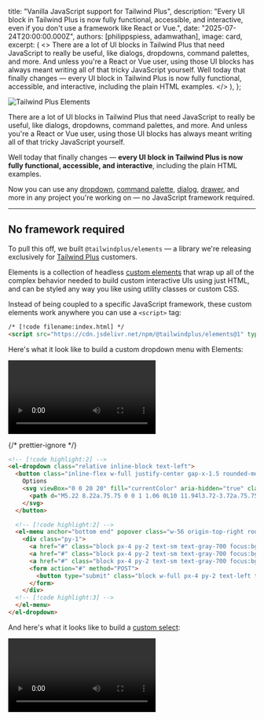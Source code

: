 
  title: "Vanilla JavaScript support for Tailwind Plus",
  description:
    "Every UI block in Tailwind Plus is now fully functional, accessible, and interactive, even if you don't use a framework like React or Vue.",
  date: "2025-07-24T20:00:00.000Z",
  authors: [philippspiess, adamwathan],
  image: card,
  excerpt: (
    <>
      There are a lot of UI blocks in Tailwind Plus that need JavaScript to really be useful, like dialogs, dropdowns,
      command palettes, and more. And unless you're a React or Vue user, using those UI blocks has always meant writing
      all of that tricky JavaScript yourself. Well today that finally changes — every UI block in Tailwind Plus is now
      fully functional, accessible, and interactive, including the plain HTML examples.
    </>
  ),
};

<Image src={hero} alt="Tailwind Plus Elements" />

There are a lot of UI blocks in Tailwind Plus that need JavaScript to really be useful, like dialogs, dropdowns, command palettes, and more. And unless you're a React or Vue user, using those UI blocks has always meant writing all of that tricky JavaScript yourself.

Well today that finally changes — **every UI block in Tailwind Plus is now fully functional, accessible, and interactive**, including the plain HTML examples.

Now you can use any [dropdown](https://tailwindcss.com/plus/ui-blocks/application-ui/elements/dropdowns), [command palette](https://tailwindcss.com/plus/ui-blocks/application-ui/navigation/command-palettes), [dialog](https://tailwindcss.com/plus/ui-blocks/application-ui/overlays/modal-dialogs), [drawer](https://tailwindcss.com/plus/ui-blocks/application-ui/overlays/drawers), and more in any project you're working on — no JavaScript framework required.

---

## No framework required

To pull this off, we built `@tailwindplus/elements` — a library we're releasing exclusively for [Tailwind Plus](https://tailwindcss.com/plus) customers.

Elements is a collection of headless [custom elements](https://developer.mozilla.org/en-US/docs/Web/API/Web_components/Using_custom_elements) that wrap up all of the complex behavior needed to build custom interactive UIs using just HTML, and can be styled any way you like using utility classes or custom CSS.

Instead of being coupled to a specific JavaScript framework, these custom elements work anywhere you can use a `<script>` tag:

```html
/* [!code filename:index.html] */
<script src="https://cdn.jsdelivr.net/npm/@tailwindplus/elements@1" type="module"></script>
```

Here's what it look like to build a custom dropdown menu with Elements:

<Video
  src="https://assets.tailwindcss.com/blog/vanilla-js-support-for-tailwind-plus/intro-video.mp4"
  videoClasses="aspect-[1536/804] object-cover"
/>

{/* prettier-ignore */}
```html
<!-- [!code highlight:2] -->
<el-dropdown class="relative inline-block text-left">
  <button class="inline-flex w-full justify-center gap-x-1.5 rounded-md bg-white px-3 py-2 text-sm font-semibold text-gray-900 shadow-xs ring-1 ring-gray-300 ring-inset hover:bg-gray-50">
    Options
    <svg viewBox="0 0 20 20" fill="currentColor" aria-hidden="true" class="-mr-1 size-5 text-gray-400">
      <path d="M5.22 8.22a.75.75 0 0 1 1.06 0L10 11.94l3.72-3.72a.75.75 0 1 1 1.06 1.06l-4.25 4.25a.75.75 0 0 1-1.06 0L5.22 9.28a.75.75 0 0 1 0-1.06Z" clip-rule="evenodd" fill-rule="evenodd" />
    </svg>
  </button>

  <!-- [!code highlight:2] -->
  <el-menu anchor="bottom end" popover class="w-56 origin-top-right rounded-md bg-white shadow-lg ring-1 ring-black/5 transition transition-discrete [--anchor-gap:--spacing(2)] focus:outline-hidden data-closed:scale-95 data-closed:transform data-closed:opacity-0 data-enter:duration-100 data-enter:ease-out data-leave:duration-75 data-leave:ease-in">
    <div class="py-1">
      <a href="#" class="block px-4 py-2 text-sm text-gray-700 focus:bg-gray-100 focus:text-gray-900 focus:outline-hidden">Account settings</a>
      <a href="#" class="block px-4 py-2 text-sm text-gray-700 focus:bg-gray-100 focus:text-gray-900 focus:outline-hidden">Support</a>
      <a href="#" class="block px-4 py-2 text-sm text-gray-700 focus:bg-gray-100 focus:text-gray-900 focus:outline-hidden">License</a>
      <form action="#" method="POST">
        <button type="submit" class="block w-full px-4 py-2 text-left text-sm text-gray-700 focus:bg-gray-100 focus:text-gray-900 focus:outline-hidden">Sign out</button>
      </form>
    </div>
  <!-- [!code highlight:3] -->
  </el-menu>
</el-dropdown>
```

And here's what it looks like to build a [custom select](https://tailwindcss.com/plus/ui-blocks/application-ui/forms/select-menus#component-e0f6280e5501d69e188768909fda485e):

<Video src="https://assets.tailwindcss.com/blog/vanilla-js-support-for-tailwind-plus/select.mp4" alt="Select" />

{/* prettier-ignore */}
```html
<!-- [!code highlight:2] -->
<el-dropdown class="relative inline-block text-left">
  <button class="inline-flex w-full justify-center gap-x-1.5 rounded-md bg-white px-3 py-2 text-sm font-semibold text-gray-900 shadow-xs ring-1 ring-gray-300 ring-inset hover:bg-gray-50">
    Options
    <svg viewBox="0 0 20 20" fill="currentColor" aria-hidden="true" class="-mr-1 size-5 text-gray-400">
      <path d="M5.22 8.22a.75.75 0 0 1 1.06 0L10 11.94l3.72-3.72a.75.75 0 1 1 1.06 1.06l-4.25 4.25a.75.75 0 0 1-1.06 0L5.22 9.28a.75.75 0 0 1 0-1.06Z" clip-rule="evenodd" fill-rule="evenodd" />
    </svg>
  </button>

  <!-- [!code highlight:2] -->
  <el-menu anchor="bottom end" popover class="w-56 origin-top-right rounded-md bg-white shadow-lg ring-1 ring-black/5 transition transition-discrete [--anchor-gap:--spacing(2)] focus:outline-hidden data-closed:scale-95 data-closed:transform data-closed:opacity-0 data-enter:duration-100 data-enter:ease-out data-leave:duration-75 data-leave:ease-in">
    <div class="py-1">
      <a href="#" class="block px-4 py-2 text-sm text-gray-700 focus:bg-gray-100 focus:text-gray-900 focus:outline-hidden">Account settings</a>
      <a href="#" class="block px-4 py-2 text-sm text-gray-700 focus:bg-gray-100 focus:text-gray-900 focus:outline-hidden">Support</a>
      <a href="#" class="block px-4 py-2 text-sm text-gray-700 focus:bg-gray-100 focus:text-gray-900 focus:outline-hidden">License</a>
      <form action="#" method="POST">
        <button type="submit" class="block w-full px-4 py-2 text-left text-sm text-gray-700 focus:bg-gray-100 focus:text-gray-900 focus:outline-hidden">Sign out</button>
      </form>
    </div>
    <!-- [!code highlight:3] -->
  </el-menu>
</el-dropdown>
```

See those custom HTML elements like `<el-select>` and `<el-options>`? Those are the secret sauce that make everything work, including automatic ARIA attribute management, focus handling, keyboard support, and more.

You can even build something as sophisticated as a custom [command palette](https://tailwindcss.com/plus/ui-blocks/application-ui/navigation/command-palettes#component-5e859372042e1b3b308dc51f3ac8bad6) with Elements, without having to write any of your own JavaScript:

<Video
  src="https://assets.tailwindcss.com/blog/vanilla-js-support-for-tailwind-plus/command-palette-demo.mp4"
  videoClasses="aspect-[1536/912] object-cover"
/>

{/* prettier-ignore */}
```html
<button command="show-modal" commandfor="dialog" class="rounded-md bg-white/80 px-2.5 py-1.5 text-sm font-semibold text-gray-900 hover:bg-white/90">
  Open command palette
</button>

<!-- [!code highlight:2] -->
<el-dialog class="group/dialog">
  <dialog id="dialog" class="backdrop:bg-transparent">
    <div class="fixed inset-0 bg-gray-500/25 transition-opacity group-data-closed/dialog:opacity-0 group-data-enter/dialog:duration-300 group-data-enter/dialog:ease-out group-data-leave/dialog:duration-200 group-data-leave/dialog:ease-in"></div>

    <div tabindex="0" class="fixed inset-0 w-screen overflow-y-auto p-4 focus:outline-none sm:p-6 md:p-20">
      <!-- [!code highlight:3] -->
      <el-dialog-panel class="mx-auto block max-w-3xl transform overflow-hidden rounded-xl bg-white shadow-2xl ring-1 ring-black/5 transition-all group-data-closed/dialog:scale-95 group-data-closed/dialog:opacity-0 group-data-enter/dialog:duration-300 group-data-enter/dialog:ease-out group-data-leave/dialog:duration-200 group-data-leave/dialog:ease-in">
        <el-command-palette class="divide-y divide-gray-100">
          <div class="grid grid-cols-1">
            <input type="text" autofocus placeholder="Search..." class="col-start-1 row-start-1 h-12 w-full pr-4 pl-11 text-base text-gray-900 outline-hidden placeholder:text-gray-400 sm:text-sm" />
            <svg viewBox="0 0 20 20" fill="currentColor" aria-hidden="true" class="pointer-events-none col-start-1 row-start-1 ml-4 size-5 self-center text-gray-400">
              <path d="M9 3.5a5.5 5.5 0 1 0 0 11 5.5 5.5 0 0 0 0-11ZM2 9a7 7 0 1 1 12.452 4.391l3.328 3.329a.75.75 0 1 1-1.06 1.06l-3.329-3.328A7 7 0 0 1 2 9Z" clip-rule="evenodd" fill-rule="evenodd" />
            </svg>
          </div>

          <div class="flex transform-gpu divide-x divide-gray-100">
            <div class="max-h-96 min-w-0 flex-auto scroll-py-4 overflow-y-auto px-6 py-4">
              <!-- [!code highlight:3] -->
              <el-command-list class="-mx-2 block text-sm text-gray-700">
                <el-defaults>
                  <h2 class="mx-2 mt-2 mb-4 text-xs font-semibold text-gray-500">Recent searches</h2>
                  <div class="text-sm text-gray-700">
                    <a id="person-suggestion-6" href="#" class="group flex cursor-default items-center rounded-md p-2 select-none focus:outline-hidden aria-selected:bg-gray-100 aria-selected:text-gray-900">
                      <img src="https://images.unsplash.com/photo-1472099645785-5658abf4ff4e?ixlib=rb-1.2.1&ixid=eyJhcHBfaWQiOjEyMDd9&auto=format&fit=facearea&facepad=2&w=256&h=256&q=80" alt="" class="size-6 flex-none rounded-full" />
                      <span class="ml-3 flex-auto truncate">Tom Cook</span>
                      <svg viewBox="0 0 20 20" fill="currentColor" aria-hidden="true" class="ml-3 hidden size-5 flex-none text-gray-400 group-aria-selected:block">
                        <path d="M8.22 5.22a.75.75 0 0 1 1.06 0l4.25 4.25a.75.75 0 0 1 0 1.06l-4.25 4.25a.75.75 0 0 1-1.06-1.06L11.94 10 8.22 6.28a.75.75 0 0 1 0-1.06Z" clip-rule="evenodd" fill-rule="evenodd" />
                      </svg>
                    </a>
                   <!-- ... -->
                  </div>
                  <!-- [!code highlight:2] -->
                </el-defaults>
                <!-- [!code highlight:2] -->
                <el-command-group hidden class="sm:h-96">
                  <a id="person-1" href="#" hidden class="group flex cursor-default items-center rounded-md p-2 select-none focus:outline-hidden aria-selected:bg-gray-100 aria-selected:text-gray-900">
                    <img src="https://images.unsplash.com/photo-1494790108377-be9c29b29330?ixlib=rb-1.2.1&ixid=eyJhcHBfaWQiOjEyMDd9&auto=format&fit=facearea&facepad=2&w=256&h=256&q=80" alt="" class="size-6 flex-none rounded-full" />
                    <span class="ml-3 flex-auto truncate">Leslie Alexander</span>
                    <svg viewBox="0 0 20 20" fill="currentColor" aria-hidden="true" class="ml-3 hidden size-5 flex-none text-gray-400 group-aria-selected:block">
                      <path d="M8.22 5.22a.75.75 0 0 1 1.06 0l4.25 4.25a.75.75 0 0 1 0 1.06l-4.25 4.25a.75.75 0 0 1-1.06-1.06L11.94 10 8.22 6.28a.75.75 0 0 1 0-1.06Z" clip-rule="evenodd" fill-rule="evenodd" />
                    </svg>
                  </a>
                  <!-- ... -->
                  <!-- [!code highlight:4] -->
                </el-command-group>
              </el-command-list>
              <el-no-results hidden class="block px-6 py-14 text-center text-sm sm:px-14">
                <svg viewBox="0 0 24 24" fill="none" stroke="currentColor" stroke-width="1.5" aria-hidden="true" class="mx-auto size-6 text-gray-400">
                  <path d="M15 19.128a9.38 9.38 0 0 0 2.625.372 9.337 9.337 0 0 0 4.121-.952 4.125 4.125 0 0 0-7.533-2.493M15 19.128v-.003c0-1.113-.285-2.16-.786-3.07M15 19.128v.106A12.318 12.318 0 0 1 8.624 21c-2.331 0-4.512-.645-6.374-1.766l-.001-.109a6.375 6.375 0 0 1 11.964-3.07M12 6.375a3.375 3.375 0 1 1-6.75 0 3.375 3.375 0 0 1 6.75 0Zm8.25 2.25a2.625 2.625 0 1 1-5.25 0 2.625 2.625 0 0 1 5.25 0Z" stroke-linecap="round" stroke-linejoin="round" />
                </svg>
                <p class="mt-4 font-semibold text-gray-900">No people found</p>
                <p class="mt-2 text-gray-500">We couldn't find anything with that term. Please try again.</p>
                <!-- [!code highlight:2] -->
              </el-no-results>
            </div>

            <!-- [!code highlight:2] -->
            <el-command-preview for="person-1" hidden class="h-96 w-1/2 flex-none flex-col divide-y divide-gray-100 overflow-y-auto sm:flex">
              <div class="flex-none p-6 text-center">
                <img src="https://images.unsplash.com/photo-1494790108377-be9c29b29330?ixlib=rb-1.2.1&ixid=eyJhcHBfaWQiOjEyMDd9&auto=format&fit=facearea&facepad=2&w=256&h=256&q=80" alt="" class="mx-auto size-16 rounded-full" />
                <h2 class="mt-3 font-semibold text-gray-900">Leslie Alexander</h2>
                <p class="text-sm/6 text-gray-500">Co-Founder / CEO</p>
              </div>
              <div class="flex flex-auto flex-col justify-between p-6">
                <dl class="grid grid-cols-1 gap-x-6 gap-y-3 text-sm text-gray-700">
                  <dt class="col-end-1 font-semibold text-gray-900">Phone</dt>
                  <dd>1-493-747-9031</dd>
                  <dt class="col-end-1 font-semibold text-gray-900">URL</dt>
                  <dd class="truncate"><a href="https://example.com" class="text-indigo-600 underline">https://example.com</a></dd>
                  <dt class="col-end-1 font-semibold text-gray-900">Email</dt>
                  <dd class="truncate"><a href="mailto:lesliealexander@example.com" class="text-indigo-600 underline">lesliealexander@example.com</a></dd>
                </dl>
                <button type="button" class="mt-6 w-full rounded-md bg-indigo-600 px-3 py-2 text-sm font-semibold text-white shadow-xs hover:bg-indigo-500 focus-visible:outline-2 focus-visible:outline-offset-2 focus-visible:outline-indigo-600">Send message</button>
              </div>
              <!-- [!code highlight:2] -->
            </el-command-preview>
            <!-- ... -->
          </div>
          <!-- [!code highlight:3] -->
        </el-command-palette>
      </el-dialog-panel>
    </div>
  </dialog>
  <!-- [!code highlight:2] -->
</el-dialog>
```

To support all of the UI blocks in Tailwind Plus, we're shipping the following primitives in this first release of Elements:

- [Autocomplete](https://tailwindcss.com/plus/ui-blocks/documentation/autocomplete) — for building things like custom [Comboboxes](https://tailwindcss.com/plus/ui-blocks/application-ui/forms/comboboxes).
- [Command palette](https://tailwindcss.com/plus/ui-blocks/documentation/command-palette) — for building custom [Command Palettes](https://tailwindcss.com/plus/ui-blocks/application-ui/navigation/command-palettes).
- [Dialog](https://tailwindcss.com/plus/ui-blocks/documentation/dialog) — for building custom [Modal Dialogs](https://tailwindcss.com/plus/ui-blocks/application-ui/overlays/modal-dialogs), [Drawers](https://tailwindcss.com/plus/ui-blocks/application-ui/overlays/drawers), and more.
- [Disclosure](https://tailwindcss.com/plus/ui-blocks/documentation/disclosure) — for building collapsible [FAQs](https://tailwindcss.com/plus/ui-blocks/marketing/sections/faq-sections#component-8699d80b13ef524eb573e54b4d4b89d1), mobile menus in [Navbars](https://tailwindcss.com/plus/ui-blocks/application-ui/navigation/navbars), and more.
- [Dropdown menu](https://tailwindcss.com/plus/ui-blocks/documentation/dropdown-menu) — for building custom [Dropdowns](https://tailwindcss.com/plus/ui-blocks/application-ui/elements/dropdowns), of course.
- [Popover](https://tailwindcss.com/plus/ui-blocks/documentation/popover) — for building custom [Flyout Menus](https://tailwindcss.com/plus/ui-blocks/marketing/elements/flyout-menus) and more.
- [Select](https://tailwindcss.com/plus/ui-blocks/documentation/select) — for building custom [Select Menus](https://tailwindcss.com/plus/ui-blocks/application-ui/forms/select-menus#component-8298198b136afab3bb19391ae716077f).
- [Tabs](https://tailwindcss.com/plus/ui-blocks/documentation/tabs) — for building custom tabs, like we use in custom [Textareas](https://tailwindcss.com/plus/ui-blocks/application-ui/forms/textareas#component-532d35bcb49664c16a4f877d71658b12) and [Product Overviews](https://tailwindcss.com/plus/ui-blocks/ecommerce/components/product-overviews#component-13a89c2dc50a31afd66541dc28fa3c13).

If you're a Tailwind Plus customer, head over to the brand new [Elements documentation](https://tailwindcss.com/plus/ui-blocks/documentation/elements) to learn more about how everything works and check out some examples.

---

## Leveraging the modern web

We leaned on a lot of modern platform features to keep Elements as light and native as a possible.

- [Custom elements](https://developer.mozilla.org/en-US/docs/Web/API/Web_components/Using_custom_elements) as a cross-platform component abstraction.
- [The `popover` attribute](https://developer.mozilla.org/en-US/docs/Web/HTML/Reference/Global_attributes/popover) to manage overlays and popovers with automatic top-layer rendering together with [`beforetoggle`](https://developer.mozilla.org/en-US/docs/Web/API/HTMLElement/beforetoggle_event) to control transitions.
- [Native `<dialog>` elements](https://developer.mozilla.org/en-US/docs/Web/API/HTMLDialogElement) for focus trapping and top-layer rendering.
- [Invoker commands](https://developer.mozilla.org/en-US/docs/Web/API/Invoker_Commands_API) to declaratively manage interactive elements, like toggling a custom disclosure.
- [`ElementInternals`](https://developer.mozilla.org/en-US/docs/Web/API/ElementInternals) to make our custom form controls work like native form controls.

We also bundle any necessary polyfills for these features to make sure that Elements works in all of the same [browsers supported by Tailwind CSS v4.0](https://tailwindcss.com/docs/compatibility#browser-support). This means Elements will only get smaller as these modern platform features become more widely available.

---

## Components that work everywhere

Since HTML is the lowest common denominator between all web frameworks, Elements makes it possible for all of HTML-only UI blocks in Tailwind Plus to work literally anywhere.

Here's one of our [Combobox](https://tailwindcss.com/plus/ui-blocks/application-ui/forms/comboboxes) examples wired up with two-way binding in [Svelte](https://svelte.dev/):

{/* prettier-ignore */}
```html
<!-- [!code filename:Combobox.svelte] -->
<script>
  let input = $state("");
  function handleSubmit() {
    alert(`Selected: ${input}`);
  }
</script>

<form onsubmit={handleSubmit}>
  <label for="autocomplete" class="block text-sm/6 font-medium text-gray-900">Assigned to</label>
  <el-autocomplete class="relative mt-2 block">
    <input bind:value={input} id="autocomplete" type="text" class="block w-full rounded-md ..." />
    <button type="button" class="absolute inset-y-0 right-0 flex ...">
      <svg viewBox="0 0 20 20" fill="currentColor" aria-hidden="true" class="size-5 text-gray-400">
        <path d="M5.22 8.22a.75.75 ..." clip-rule="evenodd" fill-rule="evenodd" />
      </svg>
    </button>

    <el-options anchor="bottom end" popover class="max-h-60 w-(--input-width) [--anchor-gap:--spacing(1)] ...">
      <el-option value="Leslie Alexander" class="block truncate aria-selected:bg-indigo-600 aria-selected:text-white ...">Leslie Alexander</el-option>
    </el-options>
  </el-autocomplete>
  <button type="submit">Submit</button>
</form>
```

Or here's a custom select in [Rails](https://rubyonrails.org/) that's included in form submissions, just like a native form control:

<CodeExampleStack>

```rb
// [!code filename:app/controllers/orders_controller.rb]
class OrdersController < ApplicationController
  def new
    @cars = Car.all
    @selected_car = @cars.first
  end

  def create
    car = Car.find(params[:car_id])
    flash[:notice] = "Selected car: #{car.name}"
    redirect_to root_path
  end
end
```

```erb
// [!code filename:app/views/orders/new.html.erb]
<%= form_with do |form| %>
  <%= form.label :car_id, "Select model:" %>

  <el-select name="car_id" id="car_id" value="<%= @selected_car.id %>">
    <button type="button" class="grid w-full cursor-default grid-cols-1 ...">
      <el-selectedcontent class="col-start-1 row-start-1 truncate pr-6">
        <%= @selected_car.name %>
      </el-selectedcontent>
      <svg viewBox="0 0 16 16" aria-hidden="true" class="col-start-1 row-start-1 size-5 ...">
        <path d="M5.22 10.22a.75.75 ..." clip-rule="evenodd" fill-rule="evenodd" />
      </svg>
    </button>

    <el-options anchor="bottom end" popover="">
      <% @cars.each do |car| %>
        <el-option value="<%= car.id %>">
          <span class="block truncate font-normal group-aria-selected/option:font-semibold">
            <%= car.name %>
          </span>
          <span class="flex group-not-aria-selected/option:hidden group-focus/option:text-white in-[el-selectedcontent]:hidden ...">
            <svg viewBox="0 0 20 20" fill="currentColor" aria-hidden="true" class="size-5">
              <path d="M16.704 4.153a.75.75 0 ..." clip-rule="evenodd" fill-rule="evenodd" />
            </svg>
          </span>
        </el-option>
      <% end %>
    </el-options>
  </el-select>

  <%= form.submit "Place order" %>
<% end %>
```

</CodeExampleStack>

You can even use Elements in [React](https://react.dev/) instead of using a React-only library like Headless UI or React Aria if you want:

{/* prettier-ignore */}
```jsx
import Link from "next/link";

export function Menu() {
  return (
    <el-dropdown className="relative inline-block text-left">
      <button className="inline-flex w-full justify-center ...">
        Menu
        <svg viewBox="0 0 20 20" fill="currentColor" aria-hidden="true" className="-mr-1 size-5 text-gray-400">
          <path d="M5.22 8.22a.75.75 ..." clip-rule="evenodd" fill-rule="evenodd" />
        </svg>
      </button>

      <el-menu anchor="bottom end" popover className="transition transition-discrete [--anchor-gap:--spacing(2)] focus:outline-hidden data-closed:scale-95 ...">
        <div className="py-1">
          <Link href="/" className="block px-4 py-2 focus:bg-gray-100 focus:text-gray-900 focus:outline-hidden ...">Home</Link>
          <Link href="/about" className="block px-4 py-2 focus:bg-gray-100 focus:text-gray-900 focus:outline-hidden ...">About</Link>
          <Link href="/faq" className="block px-4 py-2 focus:bg-gray-100 focus:text-gray-900 focus:outline-hidden ...">FAQ</Link>
        </div>
      </el-menu>
    </el-dropdown>
  );
}
```

---

## Try it out today

All of the updated UI blocks and the new Elements library are available now to all [Tailwind Plus](https://tailwindcss.com/plus) customers.

Check out UI block categories like [Dropdowns](https://tailwindcss.com/plus/ui-blocks/application-ui/elements/dropdowns) and [Command Palettes](https://tailwindcss.com/plus/ui-blocks/application-ui/navigation/command-palettes) to play with these updated interactive examples yourself, and explore the new [Elements documentation](https://tailwindcss.com/plus/ui-blocks/documentation/elements) to learn how it all works and how to customize things for your projects.

We can't wait to see what you'll build with this stuff!
